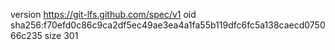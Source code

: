 version https://git-lfs.github.com/spec/v1
oid sha256:f70efd0c86c9ca2df5ec49ae3ea4a1fa55b119dfc6fc5a138caecd075066c235
size 301
